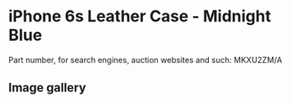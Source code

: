 
# iPhone 6s Leather Case - Midnight Blue

Part number, for search engines, auction websites and such: MKXU2ZM/A

## Image gallery

<div style={{ width: "768px" }}>
  <GalleryComponent
    images={[
      {
        original: "/everysource/MKXU2.webp",
        thumbnail: "/everypreview/MKXU2.webp",
      },
      {
        original: "/everysource/MKXU2_AV1_GOLD.webp",
        thumbnail: "/everypreview/MKXU2_AV1_GOLD.webp",
      },
      {
        original: "/everysource/MKXU2_AV1_SILVER.webp",
        thumbnail: "/everypreview/MKXU2_AV1_SILVER.webp",
      },
      {
        original: "/everysource/MKXU2_AV1_SPACE_GRAY.webp",
        thumbnail: "/everypreview/MKXU2_AV1_SPACE_GRAY.webp",
      }
    ]}
  />
</div>